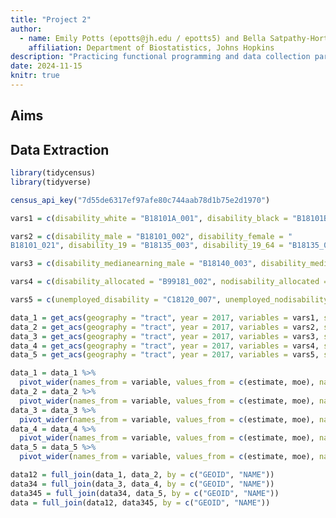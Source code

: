 ```yaml
---
title: "Project 2"
author: 
  - name: Emily Potts (epotts@jh.edu / epotts5) and Bella Satpathy-Horton (ghorton2@jh.edu / ghorton2)
    affiliation: Department of Biostatistics, Johns Hopkins
description: "Practicing functional programming and data collection paradigms"
date: 2024-11-15
knitr: true
---
```


## Aims 

## Data Extraction

```r
library(tidycensus)
library(tidyverse)

census_api_key("7d55de6317ef97afe80c744aab78d1b75e2d1970")

vars1 = c(disability_white = "B18101A_001", disability_black = "B18101B_001", disability_americanindian = "B18101C_001", disability_asian = "B18101D_001", disability_hawaiian = "B18101E_001", disability_otherrace = "B18101F_001", disability_multiracial = "B18101G_001")

vars2 = c(disability_male = "B18101_002", disability_female = "	
B18101_021", disability_19 = "B18135_003", disability_19_64 = "B18135_014", disability_65plus = "B18135_025")

vars3 = c(disability_medianearning_male = "B18140_003", disability_medianearning_female = "	B18140_004", poverty_level_disability = "B23024_003", poverty_level_nodisability = "B23024_010", nodisability_medianearning_male = "B18140_006", nodisability_medianearning_female = "B18140_007")

vars4 = c(disability_allocated = "B99181_002", nodisability_allocated = "B99181_003", employed_disbility = "C18120_004", employed_nodisability = "C18120_005")

vars5 = c(unemployed_disability = "C18120_007", unemployed_nodisability = "C18120_008", notworking_disability = "C18120_010", notworking_nodisability = "C18120_011")

data_1 = get_acs(geography = "tract", year = 2017, variables = vars1, state = "Pennsylvania")
data_2 = get_acs(geography = "tract", year = 2017, variables = vars2, state = "Pennsylvania")
data_3 = get_acs(geography = "tract", year = 2017, variables = vars3, state = "Pennsylvania")
data_4 = get_acs(geography = "tract", year = 2017, variables = vars4, state = "Pennsylvania")
data_5 = get_acs(geography = "tract", year = 2017, variables = vars5, state = "Pennsylvania")

data_1 = data_1 %>% 
  pivot_wider(names_from = variable, values_from = c(estimate, moe), names_sep = ".")
data_2 = data_2 %>% 
  pivot_wider(names_from = variable, values_from = c(estimate, moe), names_sep = ".")
data_3 = data_3 %>% 
  pivot_wider(names_from = variable, values_from = c(estimate, moe), names_sep = ".")
data_4 = data_4 %>% 
  pivot_wider(names_from = variable, values_from = c(estimate, moe), names_sep = ".")
data_5 = data_5 %>% 
  pivot_wider(names_from = variable, values_from = c(estimate, moe), names_sep = ".")

data12 = full_join(data_1, data_2, by = c("GEOID", "NAME"))
data34 = full_join(data_3, data_4, by = c("GEOID", "NAME"))
data345 = full_join(data34, data_5, by = c("GEOID", "NAME"))
data = full_join(data12, data345, by = c("GEOID", "NAME"))
```